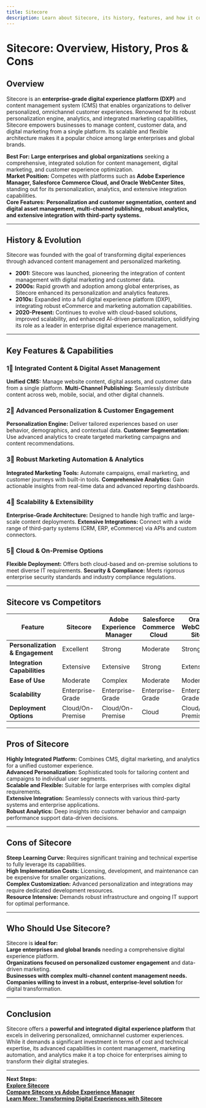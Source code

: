 ```yaml
---
title: Sitecore
description: Learn about Sitecore, its history, features, and how it compares to other enterprise digital experience platforms.
---
```


# **Sitecore: Overview, History, Pros & Cons**

## **Overview**  
Sitecore is an **enterprise-grade digital experience platform (DXP)** and content management system (CMS) that enables organizations to deliver personalized, omnichannel customer experiences. Renowned for its robust personalization engine, analytics, and integrated marketing capabilities, Sitecore empowers businesses to manage content, customer data, and digital marketing from a single platform. Its scalable and flexible architecture makes it a popular choice among large enterprises and global brands.

 **Best For:** **Large enterprises and global organizations** seeking a comprehensive, integrated solution for content management, digital marketing, and customer experience optimization.  
 **Market Position:** Competes with platforms such as **Adobe Experience Manager, Salesforce Commerce Cloud, and Oracle WebCenter Sites**, standing out for its personalization, analytics, and extensive integration capabilities.  
 **Core Features:** **Personalization and customer segmentation, content and digital asset management, multi-channel publishing, robust analytics, and extensive integration with third-party systems.**

---

## **History & Evolution**  
Sitecore was founded with the goal of transforming digital experiences through advanced content management and personalized marketing.

- **2001:** Sitecore was launched, pioneering the integration of content management with digital marketing and customer data.  
- **2000s:** Rapid growth and adoption among global enterprises, as Sitecore enhanced its personalization and analytics features.  
- **2010s:** Expanded into a full digital experience platform (DXP), integrating robust eCommerce and marketing automation capabilities.
- **2020-Present:** Continues to evolve with cloud-based solutions, improved scalability, and enhanced AI-driven personalization, solidifying its role as a leader in enterprise digital experience management.

---

## **Key Features & Capabilities**

### **1⃣ Integrated Content & Digital Asset Management**
 **Unified CMS:** Manage website content, digital assets, and customer data from a single platform.
 **Multi-Channel Publishing:** Seamlessly distribute content across web, mobile, social, and other digital channels.

### **2⃣ Advanced Personalization & Customer Engagement**
 **Personalization Engine:** Deliver tailored experiences based on user behavior, demographics, and contextual data.
 **Customer Segmentation:** Use advanced analytics to create targeted marketing campaigns and content recommendations.

### **3⃣ Robust Marketing Automation & Analytics**
 **Integrated Marketing Tools:** Automate campaigns, email marketing, and customer journeys with built-in tools.
 **Comprehensive Analytics:** Gain actionable insights from real-time data and advanced reporting dashboards.

### **4⃣ Scalability & Extensibility**
 **Enterprise-Grade Architecture:** Designed to handle high traffic and large-scale content deployments.
 **Extensive Integrations:** Connect with a wide range of third-party systems (CRM, ERP, eCommerce) via APIs and custom connectors.

### **5⃣ Cloud & On-Premise Options**
 **Flexible Deployment:** Offers both cloud-based and on-premise solutions to meet diverse IT requirements.
 **Security & Compliance:** Meets rigorous enterprise security standards and industry compliance regulations.

---

## **Sitecore vs Competitors**

| Feature                        | Sitecore            | Adobe Experience Manager | Salesforce Commerce Cloud | Oracle WebCenter Sites |
|--------------------------------|---------------------|--------------------------|---------------------------|------------------------|
| **Personalization & Engagement** |  Excellent       |  Strong                |  Moderate               |  Strong              |
| **Integration Capabilities**   |  Extensive        |  Extensive             |  Strong                 |  Extensive           |
| **Ease of Use**                |  Moderate         |  Complex               |  Moderate               |  Moderate            |
| **Scalability**                |  Enterprise-Grade |  Enterprise-Grade      |  Enterprise-Grade       |  Enterprise-Grade    |
| **Deployment Options**         |  Cloud/On-Premise |  Cloud/On-Premise      |  Cloud                  |  Cloud/On-Premise    |

---

## **Pros of Sitecore**  
 **Highly Integrated Platform:** Combines CMS, digital marketing, and analytics for a unified customer experience.  
 **Advanced Personalization:** Sophisticated tools for tailoring content and campaigns to individual user segments.  
 **Scalable and Flexible:** Suitable for large enterprises with complex digital requirements.  
 **Extensive Integration:** Seamlessly connects with various third-party systems and enterprise applications.  
 **Robust Analytics:** Deep insights into customer behavior and campaign performance support data-driven decisions.

---

## **Cons of Sitecore**  
 **Steep Learning Curve:** Requires significant training and technical expertise to fully leverage its capabilities.  
 **High Implementation Costs:** Licensing, development, and maintenance can be expensive for smaller organizations.  
 **Complex Customization:** Advanced personalization and integrations may require dedicated development resources.  
 **Resource Intensive:** Demands robust infrastructure and ongoing IT support for optimal performance.

---

## **Who Should Use Sitecore?**  
Sitecore is **ideal for:**  
 **Large enterprises and global brands** needing a comprehensive digital experience platform.  
 **Organizations focused on personalized customer engagement** and data-driven marketing.  
 **Businesses with complex multi-channel content management needs.**  
 **Companies willing to invest in a robust, enterprise-level solution** for digital transformation.

---

## **Conclusion**  
Sitecore offers a **powerful and integrated digital experience platform** that excels in delivering personalized, omnichannel customer experiences. While it demands a significant investment in terms of cost and technical expertise, its advanced capabilities in content management, marketing automation, and analytics make it a top choice for enterprises aiming to transform their digital strategies.

---

 **Next Steps:**  
 **[Explore Sitecore](https://www.sitecore.com/)**  
 **[Compare Sitecore vs Adobe Experience Manager](#)**  
 **[Learn More: Transforming Digital Experiences with Sitecore](#)**
